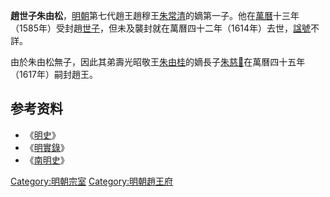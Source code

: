 '''趙世子朱由松'''{{BD|？||1614年|catIdx=Z朱}}，[[明朝|明朝]]第七代趙王趙穆王[[朱常清|朱常清]]的嫡第一子。他在[[萬曆|萬曆]]十三年（1585年）受封趙[[世子|世子]]，但未及襲封就在萬曆四十二年（1614年）去世，[[諡號|諡號]]不詳。

由於朱由松無子，因此其弟壽光昭敬王[[朱由桂_(趙王)|朱由桂]]的嫡長子[[朱慈𢣴|朱慈𢣴]]在萬曆四十五年（1617年）嗣封趙王。

==参考资料==
*《[[明史|明史]]》
*《[[明實錄|明實錄]]》
*《[[南明史_(錢海岳)|南明史]]》

[[Category:明朝宗室|Category:明朝宗室]]
[[Category:明朝趙王府|Category:明朝趙王府]]